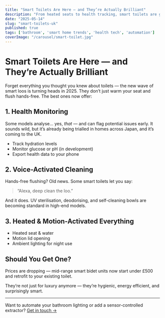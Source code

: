 ```yaml
---
title: "Smart Toilets Are Here — and They’re Actually Brilliant"
description: "From heated seats to health tracking, smart toilets are going mainstream. Here’s why they’re worth a look."
date: "2025-05-14"
slug: "smart-toilets-uk"
published: true
tags: ['bathroom', 'smart home trends', 'health tech', 'automation']
coverImage: "/carousel/smart-toilet.jpg"
---
```


# Smart Toilets Are Here — and They’re Actually Brilliant

Forget everything you thought you knew about toilets — the new wave of smart loos is turning heads in 2025. They don’t just warm your seat and flush hands-free. The best ones now offer:

## 1. Health Monitoring

Some models analyse… yes, *that* — and can flag potential issues early. It sounds wild, but it’s already being trialled in homes across Japan, and it’s coming to the UK.

- Track hydration levels
- Monitor glucose or pH (in development)
- Export health data to your phone

## 2. Voice-Activated Cleaning

Hands-free flushing? Old news. Some smart toilets let you say:

> “Alexa, deep clean the loo.”

And it does. UV sterilisation, deodorising, and self-cleaning bowls are becoming standard in high-end models.

## 3. Heated & Motion-Activated Everything

- Heated seat & water
- Motion lid opening
- Ambient lighting for night use

## Should You Get One?

Prices are dropping — mid-range smart bidet units now start under £500 and retrofit to your existing toilet.

They’re not just for luxury anymore — they’re hygienic, energy efficient, and surprisingly smart.

---

Want to automate your bathroom lighting or add a sensor-controlled extractor? [Get in touch →](/contact)
